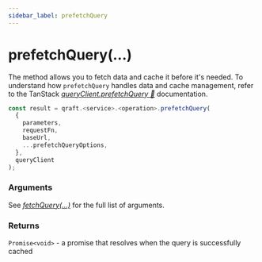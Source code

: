 ```yaml
---
sidebar_label: prefetchQuery
---
```


# prefetchQuery(...)

The method allows you to fetch data and cache it before it's needed.
To understand how `prefetchQuery` handles data and cache management,
refer to the TanStack [_queryClient.prefetchQuery 🌴_](https://tanstack.com/query/latest/docs/reference/QueryClient#queryclientprefetchquery) documentation.

```ts
const result = qraft.<service>.<operation>.prefetchQuery(
  {
    parameters,
    requestFn,
    baseUrl,
    ...prefetchQueryOptions,
  },
  queryClient
);
```

### Arguments

See [_fetchQuery(...)_](fetchQuery.mdx) for the full list of arguments.

### Returns

`Promise<void>` - a promise that resolves when the query is successfully cached
